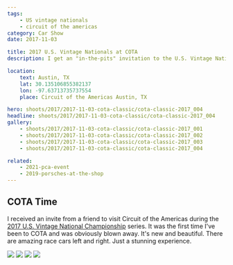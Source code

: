 ```yaml
---
tags:
    - US vintage nationals
    - circuit of the americas
category: Car Show
date: 2017-11-03

title: 2017 U.S. Vintage Nationals at COTA
description: I get an "in-the-pits" invitation to the U.S. Vintage National Championships at Circuit of the Americas in Austin, TX.

location:
    text: Austin, TX
    lat: 30.135106855382137
    lon: -97.63713735737554
    place: Circuit of the Americas Austin, TX

hero: shoots/2017/2017-11-03-cota-classic/cota-classic-2017_004
headline: shoots/2017/2017-11-03-cota-classic/cota-classic-2017_004
gallery:
    - shoots/2017/2017-11-03-cota-classic/cota-classic-2017_001
    - shoots/2017/2017-11-03-cota-classic/cota-classic-2017_002
    - shoots/2017/2017-11-03-cota-classic/cota-classic-2017_003
    - shoots/2017/2017-11-03-cota-classic/cota-classic-2017_004

related:
    - 2021-pca-event
    - 2019-porsches-at-the-shop
---
```



## COTA Time

I received an invite from a friend to visit Circuit of the Americas during the [2017 U.S. Vintage National Championship](https://svra.com/race-results/2017-u-s-vintage-national-championship/) series. It was the first time I've been to COTA and was obviously blown away. It's new and beautiful. There are amazing race cars left and right. Just a stunning experience.

<Gallery>
    <div class="grid grid-cols-12 gap-8">
        <Image src={frontmatter.gallery[0]} class="w-full h-full object-cover" figureClass="col-span-12" sizes="100vw" />
        <Image src={frontmatter.gallery[2]} class="w-full h-full object-cover" figureClass="col-span-6" sizes="50vw" />
        <Image src={frontmatter.gallery[3]} class="w-full h-full object-cover" figureClass="col-span-6" sizes="50vw" />
        <Image src={frontmatter.gallery[1]} class="w-full h-full object-cover" figureClass="col-span-12" sizes="50vw" />
    </div>
</Gallery>
